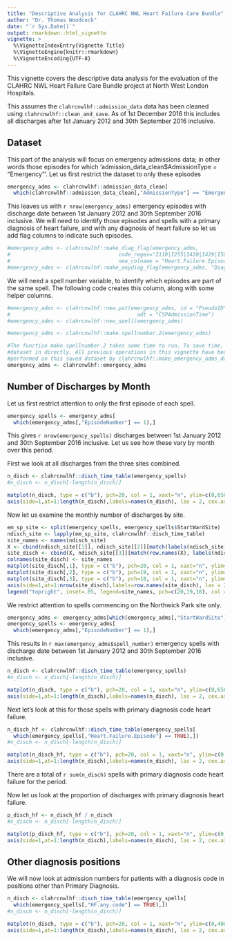 ```yaml
---
title: "Descriptive Analysis for CLAHRC NWL Heart Failure Care Bundle"
author: "Dr. Thomas Woodcock"
date: "`r Sys.Date()`"
output: rmarkdown::html_vignette
vignette: >
  %\VignetteIndexEntry{Vignette Title}
  %\VignetteEngine{knitr::rmarkdown}
  %\VignetteEncoding{UTF-8}
---
```


This vignette covers the descriptive data analysis for the evaluation of the
CLAHRC NWL Heart Failure Care Bundle project at North West London Hospitals.

This assumes the `clahrcnwlhf::admission_data` data has been cleaned using `clahrcnwlhf::clean_and_save`. As of 1st December 2016 this includes all
discharges after 1st January 2012 and 30th September 2016 inclusive.

## Dataset

This part of the analysis will focus on emergency admissions data; in other
words those episodes for which
'admission_data_clean$AdmissionType = "Emergency"'. Let us first restrict the
dataset to only these episodes

```r
emergency_adms <- clahrcnwlhf::admission_data_clean[
  which(clahrcnwlhf::admission_data_clean[,"AdmissionType"] == "Emergency"),]

```

This leaves us with `r nrow(emergency_adms)` emergency episodes with discharge
date between 1st January 2012 and 30th September 2016 inclusive. We will need to
identify those episodes and spells with a primary diagnosis of heart failure,
and with any diagnosis of heart failure so let us add flag columns to indicate
such episodes.

```r
#emergency_adms <- clahrcnwlhf::make_diag_flag(emergency_adms,
#                                   code_regex="I110|I255|I420|I429|I500|I501|I509",
#                                   new_colname = "Heart.Failure.Episode")
#emergency_adms <- clahrcnwlhf::make_anydiag_flag(emergency_adms, "Diagnosis", "HF.any.code", #"I110|I255|I420|I429|I500|I501|I509")

```

We will need a spell number variable, to identify which episodes are part of the
same spell. The following code creates this column, along with some helper
columns.

```r
#emergency_adms <- clahrcnwlhf::new.pat(emergency_adms, id = "PseudoID",
#                                         adt = "CSPAdmissionTime")
#emergency_adms <- clahrcnwlhf::new_spell(emergency_adms)

#emergency_adms <- clahrcnwlhf::make.spellnumber.2(emergency_adms)

#The function make.spellnumber.2 takes some time to run. To save time, load this
#dataset in directly. All previous operations in this vignette have been
#performed on this saved dataset by clahrcnwlhf::make_emergency_adms_dataset
emergency_adms <- clahrcnwlhf::emergency_adms

```



## Number of Discharges by Month

Let us first restrict attention to only the first episode of each spell.

```r
emergency_spells <- emergency_adms[
  which(emergency_adms[,"EpisodeNumber"] == 1),]

```

This gives `r nrow(emergency_spells)` discharges between 1st January 2012 and
30th September 2016 inclusive. Let us see how these vary by month over this
period.

First we look at all discharges from the three sites combined.

```r

n_disch <- clahrcnwlhf::disch_time_table(emergency_spells)
#n_disch <- n_disch[-length(n_disch)]

matplot(n_disch, type = c("b"), pch=20, col = 1, xaxt="n", ylim=c(0,6500))
axis(side=1,at=1:length(n_disch),labels=names(n_disch), las = 2, cex.axis =0.6)
```

Now let us examine the monthly number of discharges by site.

```r
em_sp_site <- split(emergency_spells, emergency_spells$StartWardSite)
ndisch_site <- lapply(em_sp_site, clahrcnwlhf::disch_time_table)
site_names <- names(ndisch_site)
X <- cbind(ndisch_site[[1]], ndisch_site[[2]][match(labels(ndisch_site[[1]]), labels(ndisch_site[[2]]))])
site_disch <- cbind(X, ndisch_site[[3]][match(row.names(X), labels(ndisch_site[[3]]))])
colnames(site_disch) <- site_names
matplot(site_disch[,1], type = c("b"), pch=20, col = 1, xaxt="n", ylim=c(0,6500))
matplot(site_disch[,2], type = c("b"), pch=19, col = 1, xaxt="n", ylim=c(0,6500), add=TRUE)
matplot(site_disch[,3], type = c("b"), pch=18, col = 1, xaxt="n", ylim=c(0,6500), add=TRUE)
axis(side=1,at=1:nrow(site_disch),labels=row.names(site_disch), las = 2, cex.axis =0.6)
legend("topright", inset=.05, legend=site_names, pch=c(20,19,18), col = 1, horiz=TRUE)
```


We restrict attention to spells commencing on the Northwick Park site only.
```r
emergency_adms <- emergency_adms[which(emergency_adms[,"StartWardSite"] == "NPH"),]
emergency_spells <- emergency_adms[
  which(emergency_adms[,"EpisodeNumber"] == 1),]

```

This results in `r max(emergency_adms$spell_number)` emergency spells with
discharge date between 1st January 2012 and 30th September 2016 inclusive.


```r

n_disch <- clahrcnwlhf::disch_time_table(emergency_spells)
#n_disch <- n_disch[-length(n_disch)]

matplot(n_disch, type = c("b"), pch=20, col = 1, xaxt="n", ylim=c(0,6500))
axis(side=1,at=1:length(n_disch),labels=names(n_disch), las = 2, cex.axis =0.6)
```


Next let's look at this for those spells with primary diagnosis code
heart failure.

```r

n_disch_hf <- clahrcnwlhf::disch_time_table(emergency_spells[
  which(emergency_spells[,"Heart.Failure.Episode"] == TRUE),])
#n_disch <- n_disch[-length(n_disch)]

matplot(n_disch_hf, type = c("b"), pch=20, col = 1, xaxt="n", ylim=c(0,100))
axis(side=1,at=1:length(n_disch),labels=names(n_disch), las = 2, cex.axis =0.6)
```

There are a total of `r sum(n_disch)` spells with primary diagnosis code
heart failure for the period. 

Now let us look at the proportion of discharges with primary diagnosis heart failure.

```r

p_disch_hf <- n_disch_hf / n_disch
#n_disch <- n_disch[-length(n_disch)]

matplot(p_disch_hf, type = c("b"), pch=20, col = 1, xaxt="n", ylim=c(0,0.04))
axis(side=1,at=1:length(n_disch),labels=names(n_disch), las = 2, cex.axis =0.6)
```

## Other diagnosis positions

We will now look at admission numbers for patients with a diagnosis code in positions
other than Primary Diagnosis.

```r

n_disch <- clahrcnwlhf::disch_time_table(emergency_spells[
  which(emergency_spells[,"HF.any.code"] == TRUE),])
#n_disch <- n_disch[-length(n_disch)]

matplot(n_disch, type = c("b"), pch=20, col = 1, xaxt="n", ylim=c(0,400))
axis(side=1,at=1:length(n_disch),labels=names(n_disch), las = 2, cex.axis =0.6)
```








